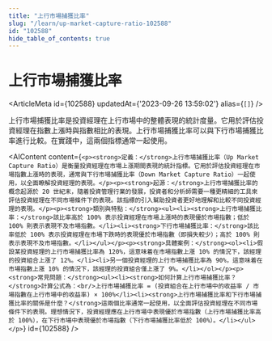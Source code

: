 ```yaml
---
title: "上行市場捕獲比率"
slug: "/learn/up-market-capture-ratio-102588"
id: "102588"
hide_table_of_contents: true
---
```



# 上行市場捕獲比率

<ArticleMeta id={102588} updatedAt={'2023-09-26 13:59:02'} alias={`[]`} />
<div className='border-solid border-b border-t-0 my-4 border-[var(--ifm-color-gray-300)]' />

上行市場捕獲比率是投資經理在上行市場中的整體表現的統計度量。它用於評估投資經理在指數上漲時與指數相比的表現。上行市場捕獲比率可以與下行市場捕獲比率進行比較。在實踐中，這兩個指標通常一起使用。

<AIContent content={`<p><strong>定義：</strong>上行市場捕獲比率（Up Market Capture Ratio）是衡量投資經理在市場上漲期間表現的統計指標。它用於評估投資經理在市場指數上漲時的表現，通常與下行市場捕獲比率（Down Market Capture Ratio）一起使用，以全面瞭解投資經理的表現。</p><p><strong>起源：</strong>上行市場捕獲比率的概念起源於 20 世紀末，隨着投資管理行業的發展，投資者和分析師需要一種更精細的工具來評估投資經理在不同市場條件下的表現。該指標的引入幫助投資者更好地理解和比較不同投資經理的表現。</p><p><strong>類別與特點：</strong><ul><li><strong>上行市場捕獲比率：</strong>該比率高於 100% 表示投資經理在市場上漲時的表現優於市場指數；低於 100% 則表示表現不及市場指數。</li><li><strong>下行市場捕獲比率：</strong>該比率低於 100% 表示投資經理在市場下跌時的表現優於市場指數（即損失較少）；高於 100% 則表示表現不及市場指數。</li></ul></p><p><strong>具體案例：</strong><ol><li>假設某投資經理的上行市場捕獲比率為 120%，這意味着在市場指數上漲 10% 的情況下，該經理的投資組合上漲了 12%。</li><li>另一個投資經理的上行市場捕獲比率為 90%，這意味着在市場指數上漲 10% 的情況下，該經理的投資組合僅上漲了 9%。</li></ol></p><p><strong>常見問題：</strong><ul><li><strong>如何計算上行市場捕獲比率？</strong>計算公式為：<br/>上行市場捕獲比率 = (投資組合在上行市場中的收益率 / 市場指數在上行市場中的收益率) × 100%</li><li><strong>上行市場捕獲比率和下行市場捕獲比率的關係是什麼？</strong>這兩個比率通常一起使用，以全面評估投資經理在不同市場條件下的表現。理想情況下，投資經理應在上行市場中表現優於市場指數（上行市場捕獲比率高於 100%），在下行市場中表現優於市場指數（下行市場捕獲比率低於 100%）。</li></ul></p>`} id={102588} />
